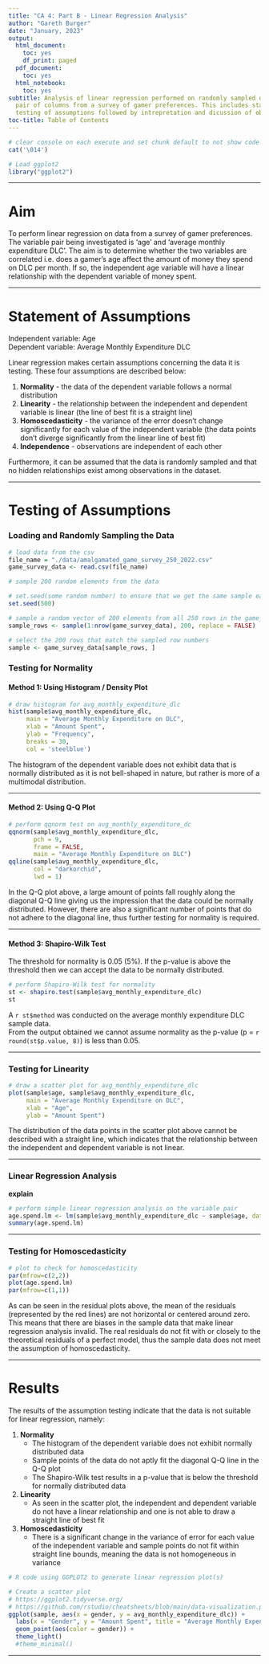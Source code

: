 ```yaml
---
title: "CA 4: Part B - Linear Regression Analysis"
author: "Gareth Burger"
date: "January, 2023"
output:
  html_document:
    toc: yes
    df_print: paged
  pdf_document:
    toc: yes
  html_notebook:
    toc: yes
subtitle: Analysis of linear regression performed on randomly sampled data from a
  pair of columns from a survey of gamer preferences. This includes statement and
  testing of assumptions followed by intrepretation and dicussion of obtained results.
toc-title: Table of Contents
---
```


```r
# clear console on each execute and set chunk default to not show code
cat('\014')

# Load ggplot2
library("ggplot2")
```

---

# Aim
To perform linear regression on data from a survey of gamer preferences. The variable pair being investigated is 'age' and 'average monthly expenditure DLC'. The aim is to determine whether the two variables are correlated i.e. does a gamer's age affect the amount of money they spend on DLC per month. If so, the independent age variable will have a linear relationship with the dependent variable of money spent.

---

# Statement of Assumptions
Independent variable: Age\
Dependent variable: Average Monthly Expenditure DLC

Linear regression makes certain assumptions concerning the data it is testing. These four assumptions are described below:\

1. **Normality** - the data of the dependent variable follows a normal distribution 
2. **Linearity** - the relationship between the independent and dependent variable is linear (the line of best fit is a straight line)
3. **Homoscedasticity** - the variance of the error doesn't change significantly for each value of the independent variable (the data points don't diverge significantly from the linear line of best fit)
4. **Independence** - observations are independent of each other

Furthermore, it can be assumed that the data is randomly sampled and that no hidden relationships exist among observations in the dataset.

---

# Testing of Assumptions
### Loading and Randomly Sampling the Data
```r
# load data from the csv
file_name = "./data/amalgamated_game_survey_250_2022.csv"
game_survey_data <- read.csv(file_name)

# sample 200 random elements from the data

# set.seed(some random number) to ensure that we get the same sample each time
set.seed(500)

# sample a random vector of 200 elements from all 250 rows in the game_survey_data dataset
sample_rows <- sample(1:nrow(game_survey_data), 200, replace = FALSE)

# select the 200 rows that match the sampled row numbers
sample <- game_survey_data[sample_rows, ]
```

### Testing for Normality

#### Method 1: Using Histogram / Density Plot
```r
# draw histogram for avg_monthly_expenditure_dlc
hist(sample$avg_monthly_expenditure_dlc, 
     main = "Average Monthly Expenditure on DLC", 
     xlab = "Amount Spent", 
     ylab = "Frequency", 
     breaks = 30, 
     col = 'steelblue')
```

The histogram of the dependent variable does not exhibit data that is normally distributed as it is not bell-shaped in nature, but rather is more of a multimodal distribution.

---

#### Method 2: Using Q-Q Plot
```r
# perform qqnorm test on avg_monthly_expenditure_dc
qqnorm(sample$avg_monthly_expenditure_dlc, 
       pch = 9, 
       frame = FALSE, 
       main = "Average Monthly Expenditure on DLC")
qqline(sample$avg_monthly_expenditure_dlc, 
       col = "darkorchid", 
       lwd = 1)
```

In the Q-Q plot above, a large amount of points fall roughly along the diagonal Q-Q line giving us the impression that the data could be normally distributed. However, there are also a significant number of points that do not adhere to the diagonal line, thus further testing for normality is required. 

---

#### Method 3: Shapiro-Wilk Test

The threshold for normality is 0.05 (5%). If the p-value is above the threshold then we can accept the data to be normally distributed.\

```r
# perform Shapiro-Wilk test for normality
st <- shapiro.test(sample$avg_monthly_expenditure_dlc)
st
```

A `r st$method` was conducted on the average monthly expenditure DLC sample data.\
From the output obtained we cannot assume normality as the p-value (p = `r round(st$p.value, 8)`) is less than 0.05.
 
---

### Testing for Linearity
```r
# draw a scatter plot for avg_monthly_expenditure_dlc
plot(sample$age, sample$avg_monthly_expenditure_dlc,
     main = "Average Monthly Expenditure on DLC",
     xlab = "Age",
     ylab = "Amount Spent")
```

The distribution of the data points in the scatter plot above cannot be described with a straight line, which indicates that the relationship between the independent and dependent variable is not linear.

---

### Linear Regression Analysis

**explain**

```r
# perform simple linear regression analysis on the variable pair
age.spend.lm <- lm(sample$avg_monthly_expenditure_dlc ~ sample$age, data = sample)
summary(age.spend.lm)
```

---

### Testing for Homoscedasticity
```r
# plot to check for homoscedasticity
par(mfrow=c(2,2))
plot(age.spend.lm)
par(mfrow=c(1,1))
```
As can be seen in the residual plots above, the mean of the residuals (represented by the red lines) are not horizontal or centered around zero. This means that there are biases in the sample data that make linear regression analysis invalid. The real residuals do not fit with or closely to the theoretical residuals of a perfect model, thus the sample data does not meet the assumption of homoscedasticity.

---

# Results
The results of the assumption testing indicate that the data is not suitable for linear regression, namely:

1. **Normality** 
    - The histogram of the dependent variable does not exhibit normally distributed data
    - Sample points of the data do not aptly fit the diagonal Q-Q line in the Q-Q plot
    - The Shapiro-Wilk test results in a p-value that is below the threshold for normally distributed data
2. **Linearity**
    - As seen in the scatter plot, the independent and dependent variable do not have a linear relationship and one is not able to draw a straight line of best fit
3. **Homoscedasticity**
    - There is a significant change in the variance of error for each value of the independent variable and sample points do not fit within straight line bounds, meaning the data is not homogeneous in variance

```r
# R code using GGPLOT2 to generate linear regression plot(s)

# Create a scatter plot
# https://ggplot2.tidyverse.org/
# https://github.com/rstudio/cheatsheets/blob/main/data-visualization.pdf
ggplot(sample, aes(x = gender, y = avg_monthly_expenditure_dlc)) +
  labs(x = "Gender", y = "Amount Spent", title = "Average Monthly Expenditure on DLC") +
  geom_point(aes(color = gender)) +
  theme_light()
  #theme_minimal()
```
---
